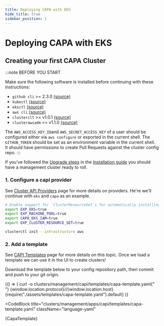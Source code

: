 ```yaml
---
title: Deploying CAPA with EKS
hide_title: true
sidebar_position: 1
---
```




# Deploying CAPA with EKS <TierLabel tiers="enterprise" />

## Creating your first CAPA Cluster

:::note BEFORE YOU START

Make sure the following software is installed before continuing with these instructions:

- `github cli` >= 2.3.0 [(source)](https://cli.github.com/)
- `kubectl` [(source)](https://kubernetes.io/docs/tasks/tools/#kubectl)
- `eksctl` [(source)](https://github.com/weaveworks/eksctl/releases)
- `aws cli` [(source)](https://aws.amazon.com/cli/)
- `clusterclt` >= v1.0.1 [(source)](https://github.com/kubernetes-sigs/cluster-api/releases)
- `clusterawsadm` >= v1.1.0 [(source)](https://github.com/kubernetes-sigs/cluster-api-provider-aws/releases)

The `AWS_ACCESS_KEY_ID`and `AWS_SECRET_ACCESS_KEY` of a user should be configured either via `aws configure` or exported in the current shell.
The `GITHUB_TOKEN` should be set as an environment variable in the current shell. It should have permissions to create Pull Requests against the cluster config repo.
:::

If you've followed the [Upgrade steps](installation/overview.mdx#weave-gitops-enterprise) in the [Installation guide](installation/overview.mdx) you should have a management cluster ready to roll.

### 1. Configure a capi provider

See [Cluster API Providers](cluster-management/cluster-api-providers.mdx) page for more details on providers. He're we'll continue with `eks` and `capa` as an example.

```bash
# Enable support for `ClusterResourceSet`s for automatically installing CNIs
export EXP_EKS=true
export EXP_MACHINE_POOL=true
export CAPA_EKS_IAM=true
export EXP_CLUSTER_RESOURCE_SET=true

clusterctl init --infrastructure aws
```

### 2. Add a template

See [CAPI Templates](gitops-templates/templates.mdx) page for more details on this topic. Once we load a template we can use it in the UI to create clusters!


Download the template below to your config repository path, then commit and push to your git origin.

<BrowserOnly>
  {() => (
    <CodeBlock className="language-bash">
      curl -o clusters/management/capi/templates/capa-template.yaml{" "}
      {window.location.protocol}//{window.location.host}
      {require("./assets/templates/capa-template.yaml").default}
    </CodeBlock>
  )}
</BrowserOnly>

<CodeBlock
  title="clusters/management/apps/capi/templates/capa-template.yaml"
  className="language-yaml"
>
  {CapaTemplate}
</CodeBlock>
